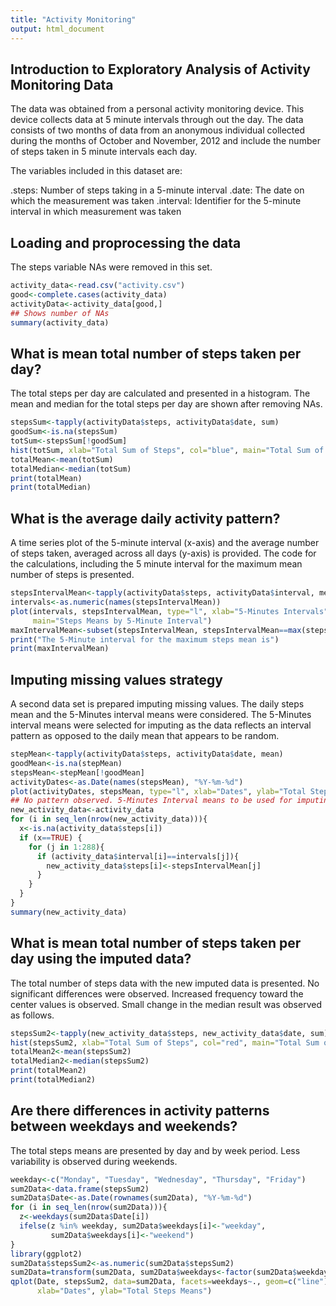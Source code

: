```yaml
---
title: "Activity Monitoring"
output: html_document
---
```

## Introduction to Exploratory Analysis of Activity Monitoring Data

The data was obtained from a personal activity monitoring device. This device collects data at 5 minute intervals through out the day. The data consists of two months of data from an anonymous individual collected during the months of October and November, 2012 and include the number of steps taken in 5 minute intervals each day.

The variables included in this dataset are:

.steps: Number of steps taking in a 5-minute interval
.date: The date on which the measurement was taken
.interval: Identifier for the 5-minute interval in which measurement was taken

## Loading and proprocessing the data

The steps variable NAs were removed in this set.

```r
activity_data<-read.csv("activity.csv")
good<-complete.cases(activity_data)
activityData<-activity_data[good,]
## Shows number of NAs
summary(activity_data)
```

## What is mean total number of steps taken per day?

The total steps per day are calculated and presented in a histogram. 
The mean and median for the total steps per day are shown after removing NAs.

```r
stepsSum<-tapply(activityData$steps, activityData$date, sum)
goodSum<-is.na(stepsSum)
totSum<-stepsSum[!goodSum]
hist(totSum, xlab="Total Sum of Steps", col="blue", main="Total Sum of Steps")
totalMean<-mean(totSum)
totalMedian<-median(totSum)
print(totalMean)
print(totalMedian)
```

## What is the average daily activity pattern?

A time series plot of the 5-minute interval (x-axis) and the average number of steps taken, 
averaged across all days (y-axis) is provided. The code for the calculations, including
the 5 minute interval for the maximum mean number of steps is presented.

```r
stepsIntervalMean<-tapply(activityData$steps, activityData$interval, mean, simplify=TRUE)
intervals<-as.numeric(names(stepsIntervalMean))
plot(intervals, stepsIntervalMean, type="l", xlab="5-Minutes Intervals", ylab="Steps Means", 
     main="Steps Means by 5-Minute Interval")
maxIntervalMean<-subset(stepsIntervalMean, stepsIntervalMean==max(stepsIntervalMean))
print("The 5-Minute interval for the maximum steps mean is")
print(maxIntervalMean)
```

## Imputing missing values strategy

A second data set is prepared imputing missing values. The daily steps mean and the 5-Minutes
interval means were considered. The 5-Minutes interval means were selected for imputing as the
data reflects an interval pattern as opposed to the daily mean that appears to be random.

```r
stepMean<-tapply(activityData$steps, activityData$date, mean)
goodMean<-is.na(stepMean)
stepsMean<-stepMean[!goodMean]
activityDates<-as.Date(names(stepsMean), "%Y-%m-%d")
plot(activityDates, stepsMean, type="l", xlab="Dates", ylab="Total Steps Means", main="Total Steps Means per Day")
## No pattern observed. 5-Minutes Interval means to be used for imputing.
new_activity_data<-activity_data
for (i in seq_len(nrow(new_activity_data))){
  x<-is.na(activity_data$steps[i])
  if (x==TRUE) {
    for (j in 1:288){
      if (activity_data$interval[i]==intervals[j]){   
        new_activity_data$steps[i]<-stepsIntervalMean[j]
      }
    }
  }   
}
summary(new_activity_data)
```

## What is mean total number of steps taken per day using the imputed data?

The total number of steps data with the new imputed data is presented. No significant differences
were observed. Increased frequency toward the center values is observed. Small change in the median
result was observed as follows.

```r
stepsSum2<-tapply(new_activity_data$steps, new_activity_data$date, sum)
hist(stepsSum2, xlab="Total Sum of Steps", col="red", main="Total Sum of Steps")
totalMean2<-mean(stepsSum2)
totalMedian2<-median(stepsSum2)
print(totalMean2)
print(totalMedian2)
```
## Are there differences in activity patterns between weekdays and weekends?

The total steps means are presented by day and by week period. Less variability is observed
during weekends.

```r
weekday<-c("Monday", "Tuesday", "Wednesday", "Thursday", "Friday")
sum2Data<-data.frame(stepsSum2)
sum2Data$Date<-as.Date(rownames(sum2Data), "%Y-%m-%d")
for (i in seq_len(nrow(sum2Data))){
  z<-weekdays(sum2Data$Date[i])
  ifelse(z %in% weekday, sum2Data$weekdays[i]<-"weekday",
         sum2Data$weekdays[i]<-"weekend") 
}
library(ggplot2)
sum2Data$stepsSum2<-as.numeric(sum2Data$stepsSum2)
sum2Data=transform(sum2Data, sum2Data$weekdays<-factor(sum2Data$weekdays))
qplot(Date, stepsSum2, data=sum2Data, facets=weekdays~., geom=c("line"), 
      xlab="Dates", ylab="Total Steps Means")
```



